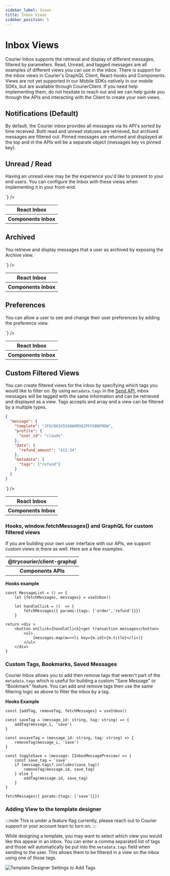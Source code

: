 ```yaml
---
sidebar_label: Views
title: Inbox Views
sidebar_position: 5
---
```



# Inbox Views

Courier Inbox supports the retrieval and display of different messages, filtered by parameters. Read, Unread, and tagged messages are all examples of different views you can use in the inbox. There is support for the inbox views in Courier's GraphQL Client, React-hooks and Components. Views are not yet supported in our Mobile SDKs natively in our mobile SDKs, but are available through CourierClient. If you need help implementing them, do not hesitate to reach out and we can help guide you through the APIs and interacting with the Client to create your own views.

## Notifications (Default)

By default, the Courier inbox provides all messages via its API's sorted by time received. Both read and unread statuses are retrieved, but archived messages are filtered out. Pinned messages are returned and displayed at the top and in the APIs will be a separate object (messages key vs pinned key).

## Unread / Read

Having an unread view may be the experience you'd like to present to your end users. You can configure the Inbox with these views when implementing it in your front-end.

<table>
  <tbody>
    <tr>
      <th>React Inbox</th>
      <TableCellCode
        language={"jsx"}
        value={`
<Inbox
    views={[
        {id: "unread", label: "Unread", params: {status: "unread"}},
        {id: "read", label: "Read", params: {status: "read"}}
    ]}
/>`}
      />
    </tr>
    <tr>
      <th>Components Inbox</th>
      <TableCellCode
        language={"javascript"}
        value={`
window.courierConfig = {
    components: {
        inbox: {
            views: [
                {id: "unread", label: "Unread", params: {status: "unread"}},
                {id: "read", label: "Read", params: {status: "read"}}
            ]
        }
    }
}        
        `}
      />
    </tr>
  </tbody>
</table>

## Archived

You retrieve and display messages that a user as archived by exposing the Archive view.

<table>
  <tbody>
    <tr>
      <th>React Inbox</th>
      <TableCellCode
        language={"jsx"}
        value={`
<Inbox
    views={[
        {id: "notifications", label: "Messages"}},
        {id: "archived", label: "Archived", params: {archived: true}}
    ]}
/>`}
      />
    </tr>
    <tr>
      <th>Components Inbox</th>
      <TableCellCode
        language={"js"}
        value={`
window.courierConfig = {
    components: {
        inbox: {
            views: [
                {id: "notifications", label: "Messages"}},
                {id: "archived", label: "Archived", params: {archived: true}}
            ]
        }
    }
}        
        `}
      />
    </tr>
  </tbody>
</table>

## Preferences

You can allow a user to see and change their user preferences by adding the preference view.

<table>
  <tbody>
    <tr>
      <th>React Inbox</th>
      <TableCellCode
        language={"jsx"}
        value={`
<Inbox
    views={[
        {id: "notifications", label: "Messages"}},
        {id: "preferences", label: "Preferences"}
    ]}
/>`}
      />
    </tr>
    <tr>
      <th>Components Inbox</th>
      <TableCellCode
        language={"js"}
        value={`
window.courierConfig = {
    components: {
        inbox: {
            views: [
                {id: "notifications", label: "Messages"}},
                {id: "preferences", label: "Preferences"}
            ]
        }
    }
}        
        `}
      />
    </tr>
  </tbody>
</table>

## Custom Filtered Views

You can create filtered views for the inbox by specifying which tags you would like to filter on. By using `metadata.tags` in the [Send API](../../../reference/send/message/#the-metadata-property), inbox messages will be tagged with the same information and can be retrieved and displayed as a view. Tags accepts and array and a view can be filtered by a multiple types.

```json title=View + Tags Send Example
{
  "message": {
    "template": "JFGC0K5X554AWXM38JPFFXBNFRDW",
    "profile": {
      "user_id": "claude"
    },
    "data": {
      "refund_amount": "$12.34"
    },
    "metadata": {
      "tags": ["refund"]
    }
  }
}
```

<table>
  <tbody>
    <tr>
      <th>React Inbox</th>
      <TableCellCode
        language={"jsx"}
        value={`
<Inbox
    views={[
        {id: "notifications", label: "Messages"}},
        {id: "refunds", label: "Refund", params: {tags: ['refund']}},
        {id: "orders", label: "Orders", params: {tags: ['order']}},
        {id: "transactions", label: "All Transactions", params: {tags: ['refund', 'order']}},
        {id: "sales", label: "Sales", params: {tags: ['sales']}}
    ]}
/>`}
      />
    </tr>
    <tr>
      <th>Components Inbox</th>
      <TableCellCode
        language={"js"}
        value={`
window.courierConfig = {
    components: {
        inbox: {
                {id: "notifications", label: "Messages"}},
                {id: "refunds", label: "Refund", params: {tags: ['refund']}},
                {id: "orders", label: "Orders", params: {tags: ['order']}},
                {id: "transactions", label: "All Transactions", params: {tags: ['refund', 'order']}},
                {id: "sales", label: "Sales", params: {tags: ['sales']}}
            ]
        }
    }
}        
        `}
      />
    </tr>
  </tbody>
</table>

### Hooks, window.fetchMessages() and GraphQL for custom filtered views

If you are building your own user interface with our APIs, we support custom views in there as well. Here are a few examples.



<table>
  <tbody>
    <tr>
      <th>@trycourier/client-graphql</th>
      <TableCellCode
        language={"jsx"}
        value={`
inboxApi = Inbox({
    clientKey: "abc123",
    userId: "me123"
});
const messageCount = await inboxApi.getInboxMessages({
    tags?: ['order', 'refund'],
});
`}
        />
    </tr>
    <tr>
      <th>Components APIs</th>
      <TableCellCode
        language={"js"}
        value={`
window.courier.inbox.fetchMessages({ params:{tags: ['order','refund']}})  
console.log(window.courier.inbox.messages)
`}
/>
    </tr> 
  </tbody>
</table>

**Hooks example**

```mdx
const MessageList = () => {    
    let {fetchMessages, messages} = useInbox()

    let handleClick = ()  => {
        fetchMessages({ params:{tags: ['order','refund']}})
    }

return <div >
    <button onClick={handleClick}>get transaction messages</button>
        <ul>
            {messages.map(m=><li key={m.id}>{m.title}</li>)}
        </ul>
    </div>
}
```

### Custom Tags, Bookmarks, Saved Messages
Courier Inbox allows you to add then remove tags that weren't part of the `metadata.tags` which is useful for building a custom "Save Message" or "Bookmark" feature. You can add and remove tags then use the same filtering logic as above to filter the inbox by a tag.

**Hooks Example**

```tsx
const {addTag, removeTag, fetchMessages} = useInbox()

const saveTag = (message_id: string, tag: string) => {
    addTag(message_i, 'save')
}

const unsaveTag = (message_id: string, tag: string) => {
    removeTag(message_i, 'save')
}

const toggleSave = (message: IInboxMessagePreview) => {
    const save_tag = 'save'
    if (message.tags?.includes(save_tag))
        removeTag(message.id, save_tag)
    } else {
        addTag(message.id, save_tag)
    }
}

fetchMessages({ params:{tags: ['save']}})
```

### Adding View to the template designer

:::note 
This is under a feature flag currently, please reach out to Courier support or your account team to turn on.
:::

While designing a template, you may want to select which view you would like this appear in an inbox. You can enter a comma separated list of tags and those will automatically be put into the `metadata.tags` field when sending to the user. This allows them to be filtered in a view on the inbox using one of those tags.

![Template Designer Settings to Add Tags](designer-settings-message-tags.png)

